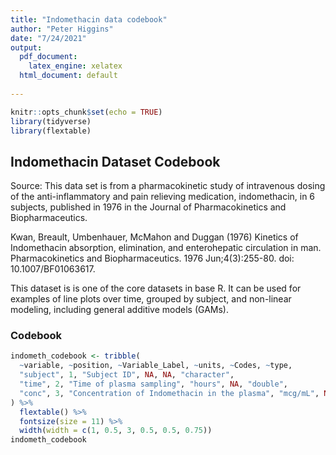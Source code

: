 ```yaml
---
title: "Indomethacin data codebook"
author: "Peter Higgins"
date: "7/24/2021"
output:
  pdf_document: 
    latex_engine: xelatex
  html_document: default
  
---
```


```r
knitr::opts_chunk$set(echo = TRUE)
library(tidyverse)
library(flextable)
```


## Indomethacin Dataset Codebook

Source: This data set is from a pharmacokinetic study of intravenous dosing of the anti-inflammatory and pain relieving medication, indomethacin, in 6 subjects, published in 1976 in the Journal of Pharmacokinetics and Biopharmaceutics.
 
 Kwan, Breault, Umbenhauer, McMahon and Duggan (1976) Kinetics of Indomethacin absorption, elimination, and enterohepatic circulation in man. Pharmacokinetics and Biopharmaceutics. 1976 Jun;4(3):255-80.  doi: 10.1007/BF01063617.

This dataset is is one of the core datasets in base R. It can be used for examples of line plots over time, grouped by subject, and non-linear modeling, including general additive models (GAMs).

### Codebook

```r
indometh_codebook <- tribble(
  ~variable, ~position, ~Variable_Label, ~units, ~Codes, ~type,
  "subject", 1, "Subject ID", NA, NA, "character",
  "time", 2, "Time of plasma sampling", "hours", NA, "double",
  "conc", 3, "Concentration of Indomethacin in the plasma", "mcg/mL", NA, "double"
) %>% 
  flextable() %>% 
  fontsize(size = 11) %>% 
  width(width = c(1, 0.5, 3, 0.5, 0.5, 0.75))
indometh_codebook
```
